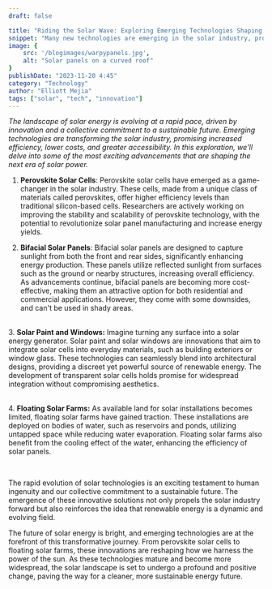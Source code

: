 ```yaml
---
draft: false

title: "Riding the Solar Wave: Exploring Emerging Technologies Shaping the Future of Solar Energy"
snippet: "Many new technologies are emerging in the solar industry, promising to reshape the future of solar energy."
image: {
    src: '/blogimages/warpypanels.jpg',
    alt: "Solar panels on a curved roof"
}
publishDate: "2023-11-20 4:45"
category: "Technology"
author: "Elliott Mejia"
tags: ["solar", "tech", "innovation"]
---
```



*The landscape of solar energy is evolving at a rapid pace, driven by innovation and a collective commitment to a sustainable future. Emerging technologies are transforming the solar industry, promising increased efficiency, lower costs, and greater accessibility. In this exploration, we'll delve into some of the most exciting advancements that are shaping the next era of solar power.*

1. **Perovskite Solar Cells**:
Perovskite solar cells have emerged as a game-changer in the solar industry. These cells, made from a unique class of materials called perovskites, offer higher efficiency levels than traditional silicon-based cells. Researchers are actively working on improving the stability and scalability of perovskite technology, with the potential to revolutionize solar panel manufacturing and increase energy yields.

<ImageWithCredit
    height="400px"
    imgLink="https://cen.acs.org/content/dam/cen/97/13/09713-scicon5-p3htwebonly.jpg"
    imgAlt="Perovskite solar cell scientific diagram"
    target="_blank"
/>

2. **Bifacial Solar Panels**:
Bifacial solar panels are designed to capture sunlight from both the front and rear sides, significantly enhancing energy production. These panels utilize reflected sunlight from surfaces such as the ground or nearby structures, increasing overall efficiency. As advancements continue, bifacial panels are becoming more cost-effective, making them an attractive option for both residential and commercial applications. However, they come with some downsides, and can't be used in shady areas.

<ImageWithCredit
    height="400px"
    imgLink="https://images.unsplash.com/photo-1626793369994-a904d2462888?q=80&w=2924&auto=format&fit=crop&ixlib=rb-4.0.3&ixid=M3wxMjA3fDB8MHxwaG90by1wYWdlfHx8fGVufDB8fHx8fA%3D%3D"
    imgAlt="Perovskite solar cell scientific diagram"
    target="_blank"
    creditLink="https://unsplash.com/photos/black-and-white-solar-panel-rx9lE7XDy7Y"
    creditName="Loom Solar"
    creditSource="Unsplash"
    class="my-4"
/>
<br/>
3. **Solar Paint and Windows:**
Imagine turning any surface into a solar energy generator. Solar paint and solar windows are innovations that aim to integrate solar cells into everyday materials, such as building exteriors or window glass. These technologies can seamlessly blend into architectural designs, providing a discreet yet powerful source of renewable energy. The development of transparent solar cells holds promise for widespread integration without compromising aesthetics.

<ImageWithCredit
    height="400px"
    imgLink="https://images.unsplash.com/photo-1652342531749-5088d600a2a1?q=80&w=2070&auto=format&fit=crop&ixlib=rb-4.0.3&ixid=M3wxMjA3fDB8MHxwaG90by1wYWdlfHx8fGVufDB8fHx8fA%3D%3D"
    imgAlt="Cleaners on a skyscraper window"
    target="_blank"
    creditLink="https://unsplash.com/photos/a-tall-glass-building-0DHzN48ZbUc"
    creditName="Viktor Solomonik"
    creditSource="Unsplash"
    class="my-4"
/>
<br/>
4. **Floating Solar Farms:**
As available land for solar installations becomes limited, floating solar farms have gained traction. These installations are deployed on bodies of water, such as reservoirs and ponds, utilizing untapped space while reducing water evaporation. Floating solar farms also benefit from the cooling effect of the water, enhancing the efficiency of solar panels.

<ImageWithCredit
    height="400px"
    imgLink="https://electrek.co/wp-content/uploads/sites/3/2023/06/Canoe_Brook_Floating_Solar_Array.jpg?quality=82&strip=all&w=1600"
    imgAlt="America's largest aquatic solar farm"
    target="_blank"
    class="my-4"
/>
<br/>


The rapid evolution of solar technologies is an exciting testament to human ingenuity and our collective commitment to a sustainable future. The emergence of these innovative solutions not only propels the solar industry forward but also reinforces the idea that renewable energy is a dynamic and evolving field.

The future of solar energy is bright, and emerging technologies are at the forefront of this transformative journey. From perovskite solar cells to floating solar farms, these innovations are reshaping how we harness the power of the sun. As these technologies mature and become more widespread, the solar landscape is set to undergo a profound and positive change, paving the way for a cleaner, more sustainable energy future.